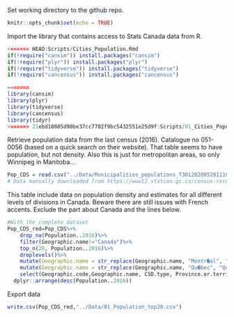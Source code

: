 
Set working directory to the github repo.
```r
knitr::opts_chunk$set(echo = TRUE)
```


Import the library that contains access to Stats Canada data from R. 
```r
<<<<<<< HEAD:Scripts/Cities_Population.Rmd
if(!require("cansim")) install.packages("cansim")
if(!require("plyr")) install.packages("plyr")
if(!require("tidyverse")) install.packages("tidyverse")
if(!require("cancensus")) install.packages("cancensus")

=======
library(cansim)
library(plyr)
library(tidyverse)
library(cancensus)
library(tidyr)
>>>>>>> 21ebd10805d90be37cc7702f9bc5432551e25d9f:Scripts/01_Cities_Population.Rmd
```

Retrieve population data from the last census (2016). Catalogue no 051-0056 (based on a quick search on their website). That table seems to have population, but not density. 
Also this is just for metropolitan areas, so only Winnipeg in Manitoba...
```r
Pop_CDS = read.csv("../Data/Municipalities_populations_T30120200528111803.CSV")
# Data manually downloaded from https://www12.statcan.gc.ca/census-recensement/2016/dp-pd/hlt-fst/pd-pl/Table.cfm?Lang=Eng&T=701&S=3
```

This table include data on population density and estimates for all different levels of divisions in Canada. Beware there are still issues with French accents. Exclude the part about Canada and the lines below. 

```r
#With the complete dataset
Pop_CDS_red=Pop_CDS%>%
	drop_na(Population..2016)%>%
	filter(Geographic.name!="Canada")%>%
	top_n(20, Population..2016)%>%
  	droplevels()%>%
	mutate(Geographic.name = str_replace(Geographic.name, "Montr�al", "Montreal"))%>%
	mutate(Geographic.name = str_replace(Geographic.name, "Qu�bec", "Quebec"))%>%
	select(Geographic.code,Geographic.name, CSD.type, Province.or.territory, Population..2016, Total.private.dwellings..2016, Private.dwellings.occupied.by.usual.residents..2016, Land.area.in.square.kilometres..2016, Population.density.per.square.kilometre..2016)%>% #Select useful columns only
  dplyr::arrange(desc(Population..2016))
```

Export data
```r
write.csv(Pop_CDS_red,"../Data/01_Population_top20.csv")
```


